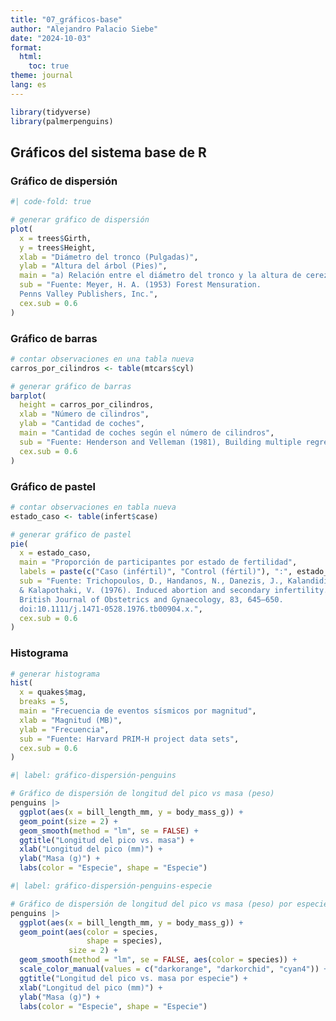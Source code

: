 ---
title: "07_gráficos-base"
author: "Alejandro Palacio Siebe"
date: "2024-10-03"
format: 
  html:
    toc: true
theme: journal
lang: es 
---

```{r}
library(tidyverse)
library(palmerpenguins)
```

## Gráficos del sistema base de R

### Gráfico de dispersión
```{r}
#| code-fold: true

# generar gráfico de dispersión
plot(
  x = trees$Girth, 
  y = trees$Height,
  xlab = "Diámetro del tronco (Pulgadas)",
  ylab = "Altura del árbol (Pies)",
  main = "a) Relación entre el diámetro del tronco y la altura de cerezos",
  sub = "Fuente: Meyer, H. A. (1953) Forest Mensuration. 
  Penns Valley Publishers, Inc.",
  cex.sub = 0.6
)
```

### Gráfico de barras
```{r}
# contar observaciones en una tabla nueva
carros_por_cilindros <- table(mtcars$cyl)

# generar gráfico de barras
barplot(
  height = carros_por_cilindros, 
  xlab = "Número de cilindros",
  ylab = "Cantidad de coches",
  main = "Cantidad de coches según el número de cilindros",
  sub = "Fuente: Henderson and Velleman (1981), Building multiple regression models interactively. Biometrics, 37, 391–411.",
  cex.sub = 0.6
)
```

### Gráfico de pastel
```{r}
# contar observaciones en tabla nueva
estado_caso <- table(infert$case)

# generar gráfico de pastel
pie(
  x = estado_caso,
  main = "Proporción de participantes por estado de fertilidad", 
  labels = paste(c("Caso (infértil)", "Control (fértil)"), ":", estado_caso),
  sub = "Fuente: Trichopoulos, D., Handanos, N., Danezis, J., Kalandidi, A., 
  & Kalapothaki, V. (1976). Induced abortion and secondary infertility.
  British Journal of Obstetrics and Gynaecology, 83, 645–650. 
  doi:10.1111/j.1471-0528.1976.tb00904.x.",
  cex.sub = 0.6
)
```

### Histograma
```{r}
# generar histograma
hist(
  x = quakes$mag,
  breaks = 5, 
  main = "Frecuencia de eventos sísmicos por magnitud", 
  xlab = "Magnitud (MB)", 
  ylab = "Frecuencia",
  sub = "Fuente: Harvard PRIM-H project data sets",
  cex.sub = 0.6
)
```

```{r}
#| label: gráfico-dispersión-penguins

# Gráfico de dispersión de longitud del pico vs masa (peso)
penguins |>
  ggplot(aes(x = bill_length_mm, y = body_mass_g)) +
  geom_point(size = 2) +
  geom_smooth(method = "lm", se = FALSE) +
  ggtitle("Longitud del pico vs. masa") +
  xlab("Longitud del pico (mm)") +
  ylab("Masa (g)") +
  labs(color = "Especie", shape = "Especie")
```


```{r}
#| label: gráfico-dispersión-penguins-especie

# Gráfico de dispersión de longitud del pico vs masa (peso) por especie
penguins |>
  ggplot(aes(x = bill_length_mm, y = body_mass_g)) +
  geom_point(aes(color = species,
                 shape = species),
             size = 2) +
  geom_smooth(method = "lm", se = FALSE, aes(color = species)) +
  scale_color_manual(values = c("darkorange", "darkorchid", "cyan4")) +
  ggtitle("Longitud del pico vs. masa por especie") +
  xlab("Longitud del pico (mm)") +
  ylab("Masa (g)") +
  labs(color = "Especie", shape = "Especie")
```

